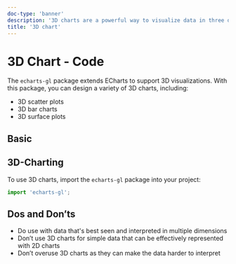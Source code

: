 ```yaml
---
doc-type: 'banner'
description: '3D charts are a powerful way to visualize data in three dimensions. They provide a more immersive and interactive experience compared to traditional 2D charts. We typically use 3D charts to represent complex data sets or to visualize data in a more engaging way.'
title: '3D chart'
---
```



# 3D Chart - Code

The `echarts-gl` package extends ECharts to support 3D visualizations. With this package, you can design a variety of 3D charts, including:

- 3D scatter plots
- 3D bar charts
- 3D surface plots

## Basic

<EchartsSpecial3dPlayground height="40rem" />

## 3D-Charting

To use 3D charts, import the `echarts-gl` package into your project:

```typescript
import 'echarts-gl';
```

## Dos and Don’ts

- Do use with data that's best seen and interpreted in multiple dimensions
- Don’t use 3D charts for simple data that can be effectively represented with 2D charts
- Don’t overuse 3D charts as they can make the data harder to interpret
